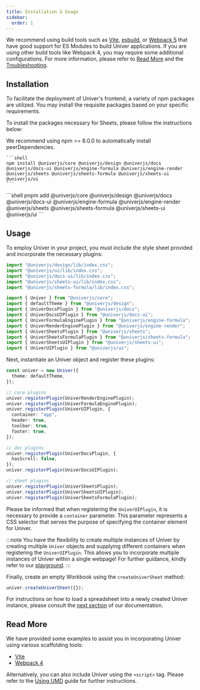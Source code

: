 ```yaml
---
title: Installation & Usage
sidebar:
  order: 1
---
```


We recommend using build tools such as [Vite](https://vitejs.dev/), [esbuild](https://esbuild.github.io/), or [Webpack 5](https://webpack.js.org/) that have good support for ES Modules to build Univer applications. If you are using other build tools like Webpack 4, you may require some additional configurations. For more information, please refer to [Read More](/guides/quickstart#read-more) and the [Troubleshooting](/guides/troubleshooting).

## Installation

To facilitate the deployment of Univer's frontend, a variety of npm packages are utilized. You may install the requisite packages based on your specific requirements.

To install the packages necessary for Sheets, please follow the instructions below:


<Tabs>
  <TabItem label="npm">
    We recommend using npm >= 8.0.0 to automatically install peerDependencies.

    ```shell
    npm install @univerjs/core @univerjs/design @univerjs/docs @univerjs/docs-ui @univerjs/engine-formula @univerjs/engine-render @univerjs/sheets @univerjs/sheets-formula @univerjs/sheets-ui @univerjs/ui
    ```
  </TabItem>

  <TabItem label="pnpm">
    ```shell
    pnpm add @univerjs/core @univerjs/design @univerjs/docs @univerjs/docs-ui @univerjs/engine-formula @univerjs/engine-render @univerjs/sheets @univerjs/sheets-formula @univerjs/sheets-ui @univerjs/ui
    ```
  </TabItem>
</Tabs>

## Usage

To employ Univer in your project, you must include the style sheet provided and incorporate the necessary plugins:

```typescript title="main.ts"
import "@univerjs/design/lib/index.css";
import "@univerjs/ui/lib/index.css";
import "@univerjs/docs-ui/lib/index.css";
import "@univerjs/sheets-ui/lib/index.css";
import "@univerjs/sheets-formula/lib/index.css";

import { Univer } from "@univerjs/core";
import { defaultTheme } from "@univerjs/design";
import { UniverDocsPlugin } from "@univerjs/docs";
import { UniverDocsUIPlugin } from "@univerjs/docs-ui";
import { UniverFormulaEnginePlugin } from "@univerjs/engine-formula";
import { UniverRenderEnginePlugin } from "@univerjs/engine-render";
import { UniverSheetsPlugin } from "@univerjs/sheets";
import { UniverSheetsFormulaPlugin } from "@univerjs/sheets-formula";
import { UniverSheetsUIPlugin } from "@univerjs/sheets-ui";
import { UniverUIPlugin } from "@univerjs/ui";
```

Next, instantiate an Univer object and register these plugins:

```typescript title="main.ts" {9}
const univer = new Univer({
  theme: defaultTheme,
});

// core plugins
univer.registerPlugin(UniverRenderEnginePlugin);
univer.registerPlugin(UniverFormulaEnginePlugin);
univer.registerPlugin(UniverUIPlugin, {
  container: "app",
  header: true,
  toolbar: true,
  footer: true,
});

// doc plugins
univer.registerPlugin(UniverDocsPlugin, {
  hasScroll: false,
});
univer.registerPlugin(UniverDocsUIPlugin);

// sheet plugins
univer.registerPlugin(UniverSheetsPlugin);
univer.registerPlugin(UniverSheetsUIPlugin);
univer.registerPlugin(UniverSheetsFormulaPlugin);
```

Please be informed that when registering the `UniverUIPlugin`, it is necessary to provide a `container` parameter. This parameter represents a CSS selector that serves the purpose of specifying the container element for Univer.

:::note
You have the flexibility to create multiple instances of Univer by creating multiple `Univer` objects and supplying different containers when registering the `UniverUIPlugin`. This allows you to incorporate multiple instances of Univer within a single webpage! For further guidance, kindly refer to our [playground](/playground/?title=Multi%20Instance).
:::

Finally, create an empty Workbook using the `createUniverSheet` method:

```typescript title="main.ts"
univer.createUniverSheet({});
```

For instructions on how to load a spreadsheet into a newly created Univer instance, please consult the [next section](/guides/quickstart/data) of our documentation.

## Read More

We have provided some examples to assist you in incorporating Univer using various scaffolding tools:

- [Vite](/playground/?title=Vite)
- [Webpack 4](/playground/?title=Webpack%204)

Alternatively, you can also include Univer using the `<script>` tag. Please refer to the [Using UMD](/guides/quickstart/umd/) guide for further instructions.
